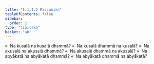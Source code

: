 ```yaml
---
title: "1.1.1.2 Paccanīka"
tableOfContents: false
sidebar:
  order: 2
type: "tipitaka"
basket: "ab"
---
```



<DynamicBreadcrumb />

<Division number="2">

<Paragraph number="8">
»  Na kusalā na kusalā dhammā?
</Paragraph>

<Paragraph number="9">
«  Na kusalā dhammā na kusalā?
</Paragraph>

<Paragraph number="10">
»  Na akusalā na akusalā dhammā?
</Paragraph>

<Paragraph number="11">
«  Na akusalā dhammā na akusalā?
</Paragraph>

<Paragraph number="12">
»  Na abyākatā na abyākatā dhammā?
</Paragraph>

<Paragraph number="13">
«  Na abyākatā dhammā na abyākatā?
</Paragraph>
</Division>